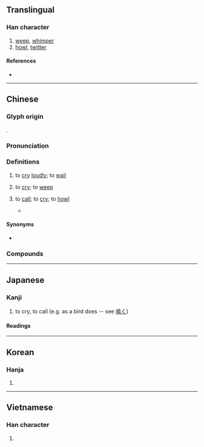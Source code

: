 {{character info/new}}
==Translingual==

===Han character===
{{Han char|rn=30|rad=口|as=09|sn=12|four=60027|canj=RYBB|ids=⿰口帝}}

# [[weep]], [[whimper]]
# [[howl]], [[twitter]]

====References====
* {{Han ref|kx=0197.010|dkj=03887|dj=0418.220|hdz=10659.100|uh=557C|ud=21884|bh=B3DA|bd=46042}}

----

==Chinese==
{{zh-forms|alt=嗁,㖒,㖷,渧,*諦,謕}}

===Glyph origin===
{{Han etym}}
{{Han compound|口|帝|ls=psc|c1=s|c2=p|t1=mouth}}.

===Pronunciation===
{{zh-pron
|m=tí
|m-s=ti2
|dg=
|c=tai4
|c-t=hai3
|g=ti2
|h=pfs=thài/tì;gd=tai2/ti2
|h_note=thài/tai2 - vernacular; tì/ti2 - literary
|j=ti1
|mb=tî
|md=tiè/tà̤
|md_note=tiè - vernacular; tà̤ - literary
|mn=xm,qz,tw:thî/xm,qz:thê/zz:tê
|mn_note=Xiamen, Quanzhou: thî - vernacular; thê - literary
|mn-t=ti5
|w=3di
|x=di2
|mc=y
|oc=y
|cat=v
}}

===Definitions===
{{zh-hanzi}}

# to [[cry]] [[loudly]]; to [[wail]]
# {{lb|zh|dialectal|by extension}} to [[cry]]; to [[weep]]
# {{lb|zh|of birds or beasts}} to [[call]]; to [[cry]]; to [[howl]]
#: {{zh-x|烏 啼|crows '''caw'''}}
#* {{zh-x|春眠 不 覺{jué} 曉，處處 聞 啼 鳥。||CL|ref='''Tang dynasty''', {{w|Meng Haoran}}, {{w2|zh|pref=《|春曉|suf=》}}}}

====Synonyms====
* {{sense|to cry}}
{{zh-syn-saurus|哭泣}}
{{zh-dial|哭}}

===Compounds===
{{zh-der|啼飢號寒|哭哭啼啼|啼叫|悲啼|啼哭|啼笑皆非|乾啼濕哭|兒啼|啼天哭地|啼珠|啼鵑|啼痕|啼啼哭哭|亂啼|初試啼聲|啼聲|燕語鶯啼|燕舞鶯啼|月落烏啼|杜鵑啼血|柳啼花怨|望帝啼鵑|鶯啼|號寒啼飢|鶯啼燕語|啼嘛|兒啼帖|含啼|呱呱啼|呱啼|啼呼|啼咽|啼哭郎君|啼唱|啼喚|啼妝|啼明|啼明雞|啼泣|啼眼|啼粧|啼號|啼血|啼謼|啼饑|啼饑號寒|啼魂|啼鳴|嗥啼|嬌啼|射像止啼|怨啼鵑|柳泣花啼|濕哭乾啼|烏啼|烏啼引|烏夜啼|狗盜雞啼|猿啼鶴唳|猿啼鶴怨|玉啼|盜啼|破啼|葫蘆啼|蟬啼|詀啼|詛啼|銜啼|雌雉啼|驚啼|鳥哭猿啼|鳥啼花怨|鳥啼花落|鴞啼鬼嘯|鵑啼|鶯啼序|齊壘啼烏}}

----

==Japanese==

===Kanji===
{{ja-kanji|grade=|rs=口09}}

# to cry, to call (e.g. as a bird does -- see [[鳴く]])

====Readings====
{{ja-readings
|goon=だい
|kanon=てい
|kun=な-く
}}

----

==Korean==

===Hanja===
{{ko-hanja|hangeul=제|rv=je|mr=che|y=cey}}

# {{defn|lang=ko|sort=口09}}

----

==Vietnamese==

===Han character===
{{vi-hantu|[[đề]]|rs=口09}}

# {{defn|lang=vi|sort=口09}}